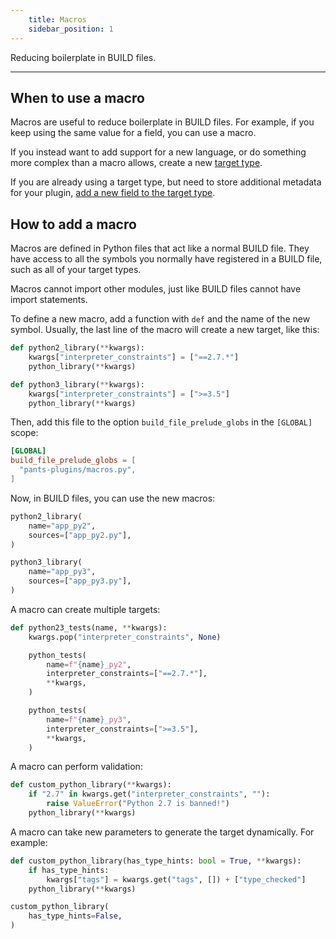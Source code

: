 ```yaml
---
    title: Macros
    sidebar_position: 1
---
```


Reducing boilerplate in BUILD files.

---

## When to use a macro

Macros are useful to reduce boilerplate in BUILD files. For example, if you keep using the same value for a field, you can use a macro.

If you instead want to add support for a new language, or do something more complex than a macro allows, create a new [target type](./the-target-api/creating-new-targets.mdx).

If you are already using a target type, but need to store additional metadata for your plugin, [add a new field to the target type](./the-target-api/extending-existing-targets.mdx).

## How to add a macro

Macros are defined in Python files that act like a normal BUILD file. They have access to all the symbols you normally have registered in a BUILD file, such as all of your target types.

Macros cannot import other modules, just like BUILD files cannot have import statements.

To define a new macro, add a function with `def` and the name of the new symbol. Usually, the last line of the macro will create a new target, like this:

```python title="pants-plugins/macros.py"
def python2_library(**kwargs):
    kwargs["interpreter_constraints"] = ["==2.7.*"]
    python_library(**kwargs)

def python3_library(**kwargs):
    kwargs["interpreter_constraints"] = [">=3.5"]
    python_library(**kwargs)
```

Then, add this file to the option `build_file_prelude_globs` in the `[GLOBAL]` scope:

```toml title="pants.toml"
[GLOBAL]
build_file_prelude_globs = [
  "pants-plugins/macros.py",
]
```

Now, in BUILD files, you can use the new macros:

```python title="project/BUILD"
python2_library(
    name="app_py2",
    sources=["app_py2.py"],
)

python3_library(
    name="app_py3",
    sources=["app_py3.py"],
)
```

A macro can create multiple targets:

```python title="pants-plugins/macros.py"
def python23_tests(name, **kwargs):
    kwargs.pop("interpreter_constraints", None)

    python_tests(
        name=f"{name}_py2",
        interpreter_constraints=["==2.7.*"],
        **kwargs,
    )

    python_tests(
        name=f"{name}_py3",
        interpreter_constraints=[">=3.5"],
        **kwargs,
    )

```

A macro can perform validation:

```python title="pants-plugins/macros.py"
def custom_python_library(**kwargs):
    if "2.7" in kwargs.get("interpreter_constraints", ""):
        raise ValueError("Python 2.7 is banned!")
    python_library(**kwargs)
```

A macro can take new parameters to generate the target dynamically. For example:

```python tab={"label":"pants-plugins/macros.py"}
def custom_python_library(has_type_hints: bool = True, **kwargs):
    if has_type_hints:
        kwargs["tags"] = kwargs.get("tags", []) + ["type_checked"]
    python_library(**kwargs)
```

```python tab={"label":"project/BUILD"}
custom_python_library(
    has_type_hints=False,
)
```
